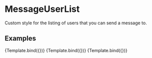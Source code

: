 

<Meta title="Components/MessageUserList" component={MessageUserList} />

# MessageUserList

Custom style for the listing of users that you can send a message to.

## Examples


<Canvas isColumn>
  <Story name="with users" args={{ 
      users: [
        { id: 1, username: "John Doe", ticker: "$JDOE", last_message: "Lorem ipsum dolor sit amet, conseslqjbeoqbweqowebqobe", last_message_date: "Jan 27"},
        { id: 2, username: "Jane Doe", ticker: "$JANE", last_message: "conseslqjbeoqbweqowebqobe Lorem ipsum dolor sit amet, ", last_message_date: "Jan 28"}
      ]
    }}>
    {Template.bind({})}
   </Story>
  <Story name="with users and user active" args={{ 
      users: [
        { id: 1, username: "John Doe", ticker: "$JDOE", last_message: "Lorem ipsum dolor sit amet, conseslqjbeoqbweqowebqobe", last_message_date: "Jan 27"},
        { id: 2, username: "Jane Doe", ticker: "$JANE", last_message: "conseslqjbeoqbweqowebqobe Lorem ipsum dolor sit amet, ", last_message_date: "Jan 28"}
      ],
      activeUserId: 1
    }}>
    {Template.bind({})}
   </Story>
  <Story name="without users" args={{ 
      users: []
    }}>
    {Template.bind({})}
   </Story>
</Canvas>
